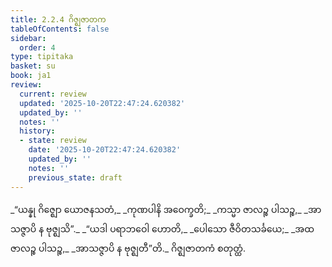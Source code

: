 ```yaml
---
title: 2.2.4 ဂိဇ္ဈဇာတက
tableOfContents: false
sidebar:
  order: 4
type: tipitaka
basket: su
book: ja1
review:
  current: review
  updated: '2025-10-20T22:47:24.620382'
  updated_by: ''
  notes: ''
  history:
  - state: review
    date: '2025-10-20T22:47:24.620382'
    updated_by: ''
    notes: ''
    previous_state: draft
---
```



<DynamicBreadcrumb />


<ReviewStatus review={frontmatter.review} showDetails={true} />

<HypothesisAnnotation frontmatter={frontmatter} />

<Division number="27" book="ja1" e="ch" v="22" p="41">

<Paragraph number="383" type="verses" book="ja1">
_“ယန္နု ဂိဇ္ဈော ယောဇနသတံ,_  
_ကုဏပါနိ အဝေက္ခတိ;_  
_ကသ္မာ ဇာလဉ္စ ပါသဉ္စ,_  
_အာသဇ္ဇာပိ န ဗုဇ္ဈသိ”._  

</Paragraph>

</Division>
<Division number="28" book="ja1" e="ch" v="22" p="41">

<Paragraph number="384" type="verses" book="ja1">
_“ယဒါ ပရာဘဝေါ ဟောတိ,_  
_ပေါသော ဇီဝိတသင်္ခယေ;_  
_အထ ဇာလဉ္စ ပါသဉ္စ,_  
_အာသဇ္ဇာပိ န ဗုဇ္ဈတီ”တိ._  


</Paragraph>
</Division>

<Paragraph number="385" type="center" book="ja1">
ဂိဇ္ဈဇာတကံ စတုတ္ထံ.
</Paragraph>